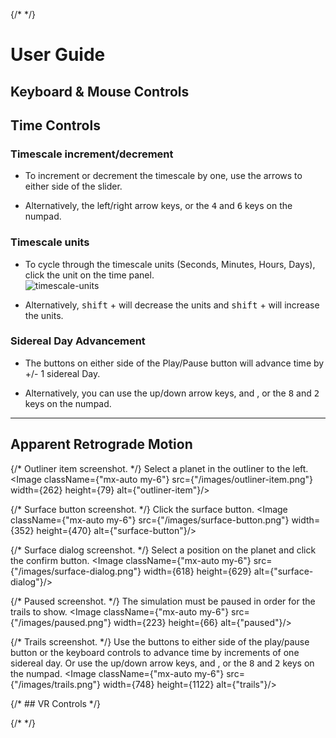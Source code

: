 

<title>User Guide</title>

{/* <Prose> */}

# User Guide  


## Keyboard & Mouse Controls  

## Time Controls  
### Timescale increment/decrement  
- To increment or decrement the timescale by one, use the arrows to either side of the slider.

- Alternatively, the left/right <span className='inline-flex items-center justify-center gap-1'><KBD><ArrowLeft/></KBD> <KBD><ArrowRight/></KBD></span> arrow keys, or the <KBD>4</KBD> and <KBD>6</KBD> keys on the numpad.


### Timescale units  
- To cycle through the timescale units (Seconds, Minutes, Hours, Days), click the unit on the time panel.  
![timescale-units](/images/timescale-units.png)  

- Alternatively, <span className='inline-flex items-center justify-center gap-1'><KBD>shift</KBD> + <KBD><ArrowLeft/></KBD></span> will decrease the units and <span className='inline-flex items-center justify-center gap-1'><KBD>shift</KBD> + <KBD><ArrowRight/></KBD></span> will increase the units.  

### Sidereal Day Advancement  
- The buttons on either side of the Play/Pause button will advance time by +/- 1 sidereal Day.

- Alternatively, you can use the up/down arrow keys, <span className='inline-flex items-center justify-center'> <span className='inline-flex items-center justify-center gap-1'><KBD><ArrowUp/></KBD> and <KBD><ArrowDown/></KBD></span>, or the <span className='inline-flex items-center justify-center gap-1'><KBD>8</KBD> and <KBD>2</KBD></span></span> keys on the numpad.

---

## Apparent Retrograde Motion  

{/* Outliner item screenshot. */}
Select a planet in the outliner to the left.
<Image className={"mx-auto my-6"} src={"/images/outliner-item.png"} width={262} height={79} alt={"outliner-item"}/>


{/* Surface button screenshot. */}
Click the surface button.
<Image className={"mx-auto my-6"} src={"/images/surface-button.png"} width={352} height={470} alt={"surface-button"}/>

{/* Surface dialog screenshot. */}
Select a position on the planet and click the confirm button.
<Image className={"mx-auto my-6"} src={"/images/surface-dialog.png"} width={618} height={629} alt={"surface-dialog"}/>

{/* Paused screenshot. */}
The simulation must be paused in order for the trails to show.
<Image className={"mx-auto my-6"} src={"/images/paused.png"} width={223} height={66} alt={"paused"}/>

{/* Trails screenshot. */}
Use the buttons to either side of the play/pause button or the keyboard controls to advance time by increments of one sidereal day. Or use the up/down arrow keys, <span className='inline-flex items-center justify-center'> <span className='inline-flex items-center justify-center gap-1'><KBD><ArrowUp/></KBD> and <KBD><ArrowDown/></KBD></span>, or the <span className='inline-flex items-center justify-center gap-1'><KBD>8</KBD> and <KBD>2</KBD></span></span> keys on the numpad.
<Image className={"mx-auto my-6"} src={"/images/trails.png"} width={748} height={1122} alt={"trails"}/>

{/* ## VR Controls */}


{/* </Prose> */}
